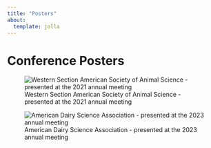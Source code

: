 ```yaml
---
title: "Posters"
about: 
  template: jolla
---
```


# Conference Posters

![Western Section American Society of Animal Science - presented at the 2021 annual meeting](WSASAS poster_FINAL.png){alt="Western Section American Society of Animal Science - presented at the 2021 annual meeting"}

![American Dairy Science Association - presented at the 2023 annual meeting](ADSA Poster_Loudenback.png){alt="American Dairy Science Association - presented at the 2023 annual meeting"}
